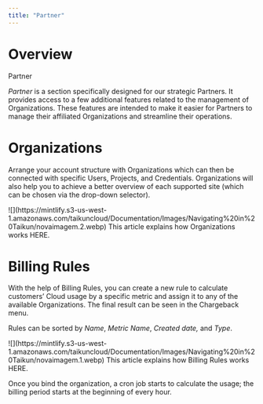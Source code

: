 ```yaml
---
title: "Partner"
---
```


# Overview

<Icon icon="handshake" iconType="solid" /> Partner

*Partner* is a section specifically designed for our strategic Partners. It provides access to a few additional features related to the management of Organizations. These features are intended to make it easier for Partners to manage their affiliated Organizations and streamline their operations.

# Organizations

Arrange your account structure with Organizations which can then be connected with specific Users, Projects, and Credentials. Organizations will also help you to achieve a better overview of each supported site (which can be chosen via the drop-down selector).

<Frame caption="Organizations">
  ![](https://mintlify.s3-us-west-1.amazonaws.com/taikuncloud/Documentation/Images/Navigating%20in%20Taikun/novaimagem.2.webp)
</Frame>

<Card title="Organizations" href="/content/components/card-group" horizontal>
  This article explains how Organizations works HERE.
</Card>

# Billing Rules

With the help of Billing Rules, you can create a new rule to calculate customers’ Cloud usage by a specific metric and assign it to any of the available Organizations. The final result can be seen in the Chargeback menu.

Rules can be sorted by *Name*, *Metric Name*, *Created* *date,* and *Type*.

<Frame caption="Billing Rules">
  ![](https://mintlify.s3-us-west-1.amazonaws.com/taikuncloud/Documentation/Images/Navigating%20in%20Taikun/novaimagem.1.webp)
</Frame>

<Card title="Billing Rules" href="/content/components/card-group" horizontal>
  This article explains how Billing Rules works HERE.
</Card>

<Tip>Once you bind the organization, a cron job starts to calculate the usage; the billing period starts at the beginning of every hour.</Tip>